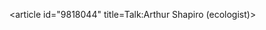 <article id="9818044" title=Talk:Arthur Shapiro (ecologist)>
	<talkpage id="9818044" title="Talk:Arthur Shapiro (ecologist)">
{{WikiProject Biography
|living=yes
|class=Stub
|listas=Shapiro, Arthur
}}
{{WikiProject University of Pennsylvania|class= |importance= }}
	</talkpage>
</article>